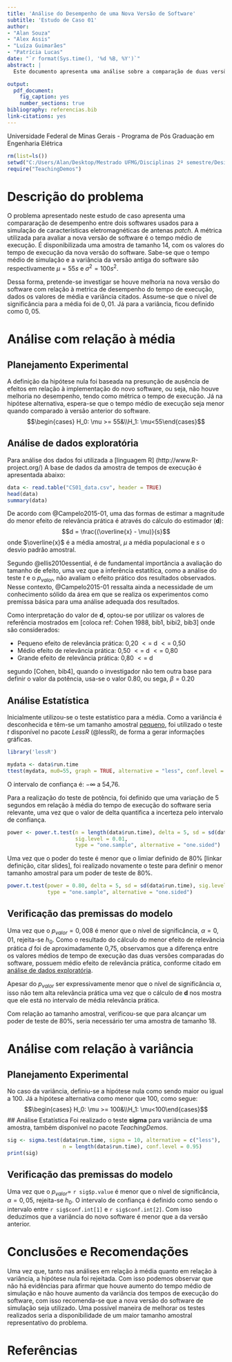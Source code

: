 ---
title: 'Análise do Desempenho de uma Nova Versão de Software'
subtitle: 'Estudo de Caso 01'
author: 
- "Alan Souza"
- "Alex Assis"
- "Luíza Guimarães"
- "Patrícia Lucas"
date: "`r format(Sys.time(), '%d %B, %Y')`"
abstract: |
  Este documento apresenta uma análise sobre a comparação de duas versões de software

output:
  pdf_document:
    fig_caption: yes
    number_sections: true
bibliography: referencias.bib
link-citations: yes
---
\vspace*{\fill}
\centering
Universidade Federal de Minas Gerais - Programa de Pós Graduação em Engenharia Elétrica

\newpage
\tableofcontents
\newpage
\raggedright

```{r, include = 'false'}
rm(list=ls())
setwd("C:/Users/Alan/Desktop/Mestrado UFMG/Disciplinas 2º semestre/Design and Analysis of Experiments/Group Projects/Estudo de caso I")
require("TeachingDemos")

```


# Descrição do problema
O problema apresentado neste estudo de caso apresenta uma compararação de desempenho entre dois softwares usados para a simulação de características eletromagnéticas de antenas _patch_. A métrica utilizada para avaliar a nova versão de software é o tempo médio de execução. É disponibilizada uma amostra de tamanho 14, com os valores do tempo de execução da nova versão do software. Sabe-se que o tempo médio de simulação e a variância da versão antiga do software são respectivamente $\mu = 55s$ e $\sigma^2 = 100s^2$. 

Dessa forma, pretende-se investigar se houve melhoria na nova versão do software com relação à metrica de desempenho do tempo de execução, dados os valores de média e variância citados. Assume-se que o nível de significância para a média foi de $0,01$. Já para a variância, ficou definido como $0,05$.


#  Análise com relação à média
## Planejamento Experimental

A definição da hipótese nula foi baseada na presunção de ausência de efeitos em relação à implementação do novo software, ou seja, não houve melhoria no desempenho, tendo como métrica o tempo de execução. Já na hipótese alternativa, espera-se que o tempo médio de execução seja menor quando comparado à versão anterior do software.
$$\begin{cases} H_0: \mu >= 55&\\H_1: \mu<55\end{cases}$$

## Análise de dados exploratória
Para análise dos dados foi utilizada a [linguagem R] (http://www.R-project.org/) A base de dados da amostra de tempos de execução é apresentada abaixo:

```{r}
data <- read.table("CS01_data.csv", header = TRUE)
head(data)
summary(data)

```

De acordo com @Campelo2015-01, uma das formas de estimar a magnitude do menor efeito de relevância prática é através do cálculo do estimador (**d**):
$$d = \frac{(\overline{x} - \mu)}{s}$$ 
onde $\overline{x}$ é a média amostral, $\mu$ a média populacional e $s$ o desvio padrão amostral.

Segundo @ellis2010essential, é de fundamental importância a avaliação do tamanho de efeito, uma vez que a inferência estatítica, como a análise do teste $t$ e o $p_{valor}$, não avaliam o efeito prático dos resultados observados. Nesse contexto, @Campelo2015-01 ressalta ainda a necessidade de um conhecimento sólido da área em que se realiza os experimentos como premissa básica para uma análise adequada dos resultados.

Como interpretação do valor de **d**, optou-se por utilizar os valores de referência mostrados em [coloca ref: Cohen 1988, bib1, bibi2, bib3] onde são considerados:

* Pequeno efeito de relevância prática: 0,20 $<=$ d $<=$ 0,50
* Médio efeito de relevância prática: 0,50 $<=$ d $<=$ 0,80
* Grande efeito de relevância prática: 0,80 $<=$ d 

segundo [Cohen, bib4], quando o investigador não tem outra base para definir o valor da potência, usa-se o valor 0.80, ou sega, $\beta=0.20$

## Análise Estatística
Inicialmente utilizou-se o teste estatístico para a média. Como a variância é desconhecida e têm-se um tamanho amostral [pequeno](http://www.statisticshowto.com/probability-and-statistics/hypothesis-testing/t-score-vs-z-score/), foi utilizado o teste $t$ disponível no pacote _LessR_ (@lessR), de forma a gerar informações gráficas.

```{r message=FALSE}
library('lessR')
```


```{r figs,fig.cap="Análise estatística t"}
mydata <- data$run.time
ttest(mydata, mu0=55, graph = TRUE, alternative = "less", conf.level = 0.99)
```


O intervalo de confiança é: $-\infty$ a 54,76.

Para a realização do teste de potência, foi definido que uma variação de 5 segundos em relação à média do tempo de execução do software seria relevante, uma vez que o valor de delta quantifica a incerteza pelo intervalo de confiança.

```{r}
power <- power.t.test(n = length(data$run.time), delta = 5, sd = sd(data$run.time),
                      sig.level = 0.01, 
                      type = "one.sample", alternative = "one.sided")
```
Uma vez que o poder do teste é menor que o limiar definido de 80% [linkar definição, citar slides], foi realizado novamente o teste para definir o menor tamanho amostral para um poder de teste de 80%.

```{r}
power.t.test(power = 0.80, delta = 5, sd = sd(data$run.time), sig.level = 0.01, 
             type = "one.sample", alternative = "one.sided")

```

## Verificação das premissas do modelo
Uma vez que o $p_{valor} = 0,008$ é menor que o nível de significância, $\alpha=0,01$, rejeita-se $h_0$. Como o resultado do cálculo do menor efeito de relevância prática $d$ foi de aproximadamente 0,75, observamos que a diferença entre os valores médios de tempo de execução das duas versões comparadas do software, possuem médio efeito de relevância prática, conforme citado em [análise de dados exploratória].

Apesar do $p_{valor}$ ser expressivamente menor que o nível de significância $\alpha$, isso não tem alta relevância prática uma vez que o cálculo de **d** nos mostra que ele está no intervalo de média relevância prática.

Com relação ao tamanho amostral, verificou-se que para alcançar um poder de teste de 80%, seria necessário ter uma amostra de tamanho 18.


# Análise com relação à variância


## Planejamento Experimental
No caso da variância, definiu-se a hipótese nula como sendo maior ou igual a 100. Já a hipótese alternativa como menor que 100, como segue:
$$\begin{cases} H_0: \mu >= 100&\\H_1: \mu<100\end{cases}$$
## Análise Estatística
Foi realizado o teste **sigma** para variância de uma amostra, também disponível no pacote _TeachingDemos_.
```{r}
sig <- sigma.test(data$run.time, sigma = 10, alternative = c("less"), 
                  n = length(data$run.time), conf.level = 0.95)
print(sig)
```

## Verificação das premissas do modelo
Uma vez que o $p_{valor} =$ `r sig$p.value` é menor que o nível de significância, $\alpha=0,05$, rejeita-se $h_0$.
O intervalo de confiança é definido como sendo o intervalo entre `r sig$conf.int[1]` e `r sig$conf.int[2]`.
Com isso deduzimos que a variância do novo software é menor que a da versão anterior.

# Conclusões e Recomendações
Uma vez que, tanto nas análises em relação à média quanto em relação à variância, a hipótese nula foi rejeitada. Com isso podemos observar que não há evidências para afirmar que houve aumento do tempo médio de simulação e não houve aumento da variância dos tempos de execução do software, com isso recomenda-se que a nova versão do software de simulação seja utilizado.
Uma possível maneira de melhorar os testes realizados seria a disponibilidade de um maior tamanho amostral representativo do problema.

# Referências
